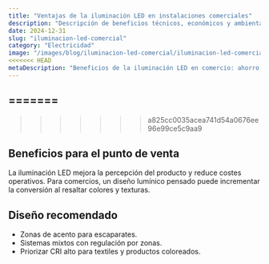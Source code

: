 ```yaml
---
title: "Ventajas de la iluminación LED en instalaciones comerciales"
description: "Descripción de beneficios técnicos, económicos y ambientales de migrar"
date: 2024-12-31
slug: "iluminacion-led-comercial"
category: "Electricidad"
image: "/images/blog/iluminacion-led-comercial/iluminacion-led-comercial-hero-001.webp"
<<<<<<< HEAD
metaDescription: "Beneficios de la iluminación LED en comercio: ahorro, mejor exposición de productos y menor mantenimiento. Guía práctica."
---
```

 
=======
---
>>>>>>> a825cc0035acea741d54a0676ee96e99ce5c9aa9
## Beneficios para el punto de venta

La iluminación LED mejora la percepción del producto y reduce costes operativos. Para comercios, un diseño lumínico pensado puede incrementar la conversión al resaltar colores y texturas.

## Diseño recomendado

- Zonas de acento para escaparates.
- Sistemas mixtos con regulación por zonas.
- Priorizar CRI alto para textiles y productos coloreados.

